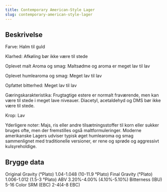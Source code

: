 ```yaml
---
title: Contemporary American-Style Lager
slug: contemporary-american-style-lager
---
```


## Beskrivelse
Farve: Halm til guld

Klarhed: Afkøling bør ikke være til stede

Oplevet malt Aroma og smag: Maltsødme og aroma er meget lav til lav

Oplevet humlearoma og smag: Meget lav til lav

 Opfattet bitterhed: Meget lav til lav

Gæringskarakteristika: Frugtagtige estere er normalt fraværende, men kan være til stede i meget lave niveauer. Diacetyl, acetaldehyd og DMS bør ikke være til stede.

Krop: Lav

Yderligere noter: Majs, ris eller andre tilsætningsstoffer til korn eller sukker bruges ofte, men der fremstilles også maltformuleringer. Moderne amerikanske Lagers udviser typisk øget humlearoma og smag sammenlignet med traditionelle versioner, er rene og sprøde og aggressivt kulsyreholdige.



## Brygge data
Original Gravity (°Plato) 1.04-1.048 (10-11.9 °Plato)
Final Gravity  (°Plato) 1.006-1.012 (1.5-3 °Plato)
ABV 3.20%-4.00% (4.10%-5.10%)
Bitterness (IBU) 5-16
Color SRM (EBC) 2-4(4-8 EBC)					

